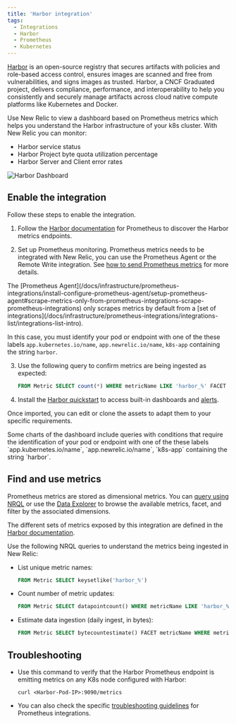 ```yaml
---
title: 'Harbor integration'
tags:
  - Integrations
  - Harbor
  - Prometheus
  - Kubernetes
---
```



[Harbor](https://goharbor.io/) is an open-source registry that secures artifacts with policies and role-based access control, ensures images are scanned and free from vulnerabilities, and signs images as trusted. Harbor, a CNCF Graduated project, delivers compliance, performance, and interoperability to help you consistently and securely manage artifacts across cloud native compute platforms like Kubernetes and Docker.

Use New Relic to view a dashboard based on Prometheus metrics which helps you understand the Harbor infrastructure of your k8s cluster. With New Relic you can monitor:

* Harbor service status
* Harbor Project byte quota utilization percentage
* Harbor Server and Client error rates

<img
  title="Harbor Dashboard"
  alt="Harbor Dashboard"
  src={kubernetesHarborDashboard}
/>

## Enable the integration

Follow these steps to enable the integration.

1. Follow the [Harbor documentation](https://goharbor.io/docs/2.2.0/administration/metrics/#scrapping-metrics-with-prometheus) for Prometheus to discover the Harbor metrics endpoints.

2. Set up Prometheus monitoring. Prometheus metrics needs to be integrated with New Relic, you can use the Prometheus Agent or the Remote Write integration. See [how to send Prometheus metrics](/docs/infrastructure/prometheus-integrations/get-started/send-prometheus-metric-data-new-relic/) for more details.

  <Callout variant="important">
  The [Prometheus Agent](/docs/infrastructure/prometheus-integrations/install-configure-prometheus-agent/setup-prometheus-agent#scrape-metrics-only-from-prometheus-integrations-scrape-prometheus-integrations) only scrapes metrics by default from a [set of integrations](/docs/infrastructure/prometheus-integrations/integrations-list/integrations-list-intro).

  In this case, you must identify your pod or endpoint with one of the these labels `app.kubernetes.io/name`, `app.newrelic.io/name`, `k8s-app` containing the string `harbor`.
  </Callout>

3. Use the following query to confirm metrics are being ingested as expected:

    ```sql
    FROM Metric SELECT count(*) WHERE metricName LIKE 'harbor_%' FACET metricName LIMIT MAX
    ```

4. Install the [Harbor quickstart](https://newrelic.com/instant-observability/harbor) to access built-in dashboards and [alerts](/docs/alerts-applied-intelligence/new-relic-alerts/learn-alerts/introduction-alerts/).

  Once imported, you can edit or clone the assets to adapt them to your specific requirements.

  <Callout variant="important">
  Some charts of the dashboard include queries with conditions that require the identification of your pod or endpoint with one of the these labels `app.kubernetes.io/name`, `app.newrelic.io/name`, `k8s-app` containing the string `harbor`.
  </Callout>


## Find and use metrics

Prometheus metrics are stored as dimensional metrics. You can [query using NRQL](/docs/telemetry-data-platform/get-data/apis/query-metric-data-type/) or use the [Data Explorer](/docs/query-your-data/explore-query-data/browse-data/introduction-data-explorer/) to browse the available metrics, facet, and filter by the associated dimensions.

The different sets of metrics exposed by this integration are defined in the [Harbor documentation](https://goharbor.io/docs/2.2.0/administration/metrics/).

Use the following NRQL queries to understand the metrics being ingested in New Relic:

* List unique metric names:

  ```sql
  FROM Metric SELECT keysetlike('harbor_%')
  ```

* Count number of metric updates:

  ```sql
  FROM Metric SELECT datapointcount() WHERE metricName LIKE 'harbor_%' LIMIT MAX
  ```

* Estimate data ingestion (daily ingest, in bytes):

	```sql
  FROM Metric SELECT bytecountestimate() FACET metricName WHERE metricName LIKE 'harbor_%' SINCE 1 DAY AGO LIMIT MAX
  ```

## Troubleshooting

* Use this command to verify that the Harbor Prometheus endpoint is emitting metrics on any K8s node configured with Harbor:

  ```
  curl <Harbor-Pod-IP>:9090/metrics
  ```

* You can also check the specific [troubleshooting guidelines](/docs/infrastructure/prometheus-integrations/install-configure-prometheus-agent/troubleshooting-guide/) for Prometheus integrations.
